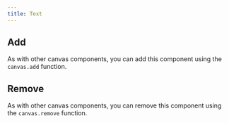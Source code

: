 ```yaml
---
title: Text
---
```


## Add

As with other canvas components, you can add this component using the <DynamicLink href="/start/canvas-functions#add-a-canvas-component">`canvas.add`</DynamicLink> function.

## Remove

As with other canvas components, you can remove this component using the <DynamicLink href="/start/canvas-functions#remove-a-canvas-component">`canvas.remove`</DynamicLink> function.
